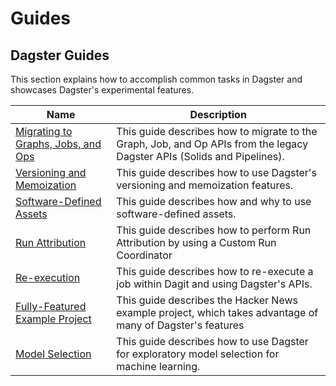 # Guides

## Dagster Guides

This section explains how to accomplish common tasks in Dagster and showcases Dagster's experimental features.

| Name                                                               | Description                                                                                                             |
| ------------------------------------------------------------------ | ----------------------------------------------------------------------------------------------------------------------- |
| [Migrating to Graphs, Jobs, and Ops](/guides/dagster/graph_job_op) | This guide describes how to migrate to the Graph, Job, and Op APIs from the legacy Dagster APIs (Solids and Pipelines). |
| [Versioning and Memoization](/guides/dagster/memoization)          | This guide describes how to use Dagster's versioning and memoization features. <Experimental />                         |
| [Software-Defined Assets](/guides/dagster/software-defined-assets) | This guide describes how and why to use software-defined assets. <Experimental />                                       |
| [Run Attribution](/guides/dagster/run-attribution)                 | This guide describes how to perform Run Attribution by using a Custom Run Coordinator <Experimental />                  |
| [Re-execution](/guides/dagster/re-execution)                       | This guide describes how to re-execute a job within Dagit and using Dagster's APIs.                                     |
| [Fully-Featured Example Project](/guides/dagster/example_project)  | This guide describes the Hacker News example project, which takes advantage of many of Dagster's features               |
| [Model Selection](/guides/dagster/model_selection)                 | This guide describes how to use Dagster for exploratory model selection for machine learning.                           |
